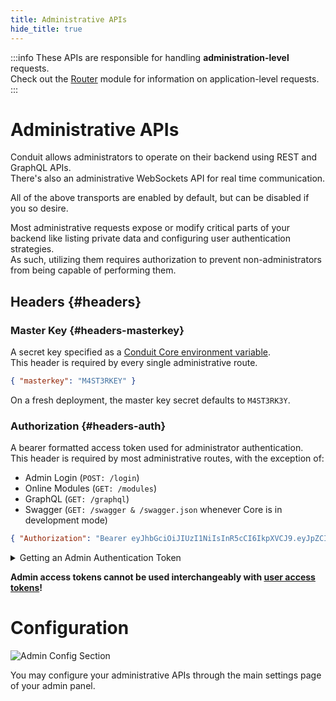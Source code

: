 ```yaml
---
title: Administrative APIs
hide_title: true
---
```


:::info
These APIs are responsible for handling **administration-level** requests.<br />
Check out the [Router](modules/router) module for information on application-level requests.
:::

# Administrative APIs

Conduit allows administrators to operate on their backend using REST and GraphQL APIs.<br />
There's also an administrative WebSockets API for real time communication.

All of the above transports are enabled by default, but can be disabled if you so desire.

Most administrative requests expose or modify critical parts of your backend like listing private data and configuring user authentication strategies.<br />
As such, utilizing them requires authorization to prevent non-administrators from being capable of performing them.

## Headers {#headers}

### Master Key {#headers-masterkey}

A secret key specified as a [Conduit Core environment variable](../core#env-variables).<br />
This header is required by every single administrative route.

``` json title="Example"
{ "masterkey": "M4ST3RKEY" }
```

On a fresh deployment, the master key secret defaults to `M4ST3RK3Y`.

### Authorization {#headers-auth}

A bearer formatted access token used for administrator authentication.<br />
This header is required by most administrative routes, with the exception of:

- Admin Login (`POST: /login`)
- Online Modules (`GET: /modules`)
- GraphQL (`GET: /graphql`)
- Swagger (`GET: /swagger & /swagger.json` whenever Core is in development mode)

``` json title="Example"
{ "Authorization": "Bearer eyJhbGciOiJIUzI1NiIsInR5cCI6IkpXVCJ9.eyJpZCI6IjYyMmYxZGQ5NThkZDIwMDAxNzgwNWVmYyIsImlhdCI6MTY0NzM0MjMwMiwiZXhwIjoxNjQ3NDE0MzAyfQ.trHYfxt9Wf6ohgi5PWez-dZEDaQSBBR6wu2PINveQmI" }
```

<details>
<summary>Getting an Admin Authentication Token</summary>

``` bash title="Request"
curl --location --request POST 'http://localhost:3030/login' \
--header 'masterkey: M4ST3RK3Y' \
--header 'Content-Type: application/json' \
--data-raw '{
"username": "admin",
"password": "admin"
}'
```
``` json title="Response"
{
    "token": "eyJhbGciOiJIUzI1NiIsInR5cCI6IkpXVCJ9.eyJpZCI6IjYyMmYxZGQ5NThkZDIwMDAxNzgwNWVmYyIsImlhdCI6MTY0NzM0MjMwMiwiZXhwIjoxNjQ3NDE0MzAyfQ.trHYfxt9Wf6ohgi5PWez-dZEDaQSBBR6wu2PINveQmI"
}
```
</details>

**Admin access tokens cannot be used interchangeably with [user access tokens](../modules/router/headers/#headers-auth)!**
<br />

# Configuration

![Admin Config Section](/img/config/admin/admin_config_section.png)

You may configure your administrative APIs through the main settings page of your admin panel.
